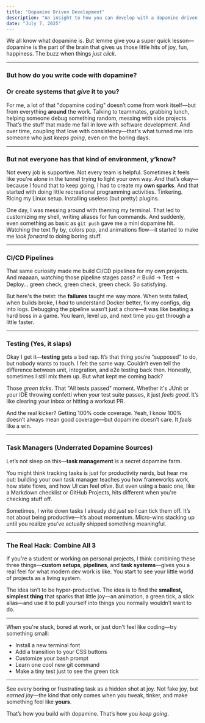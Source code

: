 ```yaml
---
title: "Dopamine Driven Development"
description: "An insight to how you can develop with a dopamine driven mindset"
date: "July 7, 2025"
---
```


We all know what dopamine is. But lemme give you a super quick lesson—dopamine is the part of the brain that gives us those little hits of joy, fun, happiness. The buzz when things *just click*.

---

### But how do you write code with dopamine?
### Or create systems that *give* it to you?

For me, a lot of that "dopamine coding" doesn’t come from work itself—but from everything **around** the work. Talking to teammates, grabbing lunch, helping someone debug something random, messing with side projects. That’s the stuff that made me fall in love with software development. And over time, coupling that love with consistency—that's what turned me into someone who just *keeps going*, even on the boring days.

---

### But not everyone has that kind of environment, y’know?

Not every job is supportive. Not every team is helpful. Sometimes it feels like you're alone in the tunnel trying to light your own way. And that’s okay—because I found that to keep going, I had to create my **own sparks**. And that started with doing little recreational programming activities. Tinkering. Ricing my Linux setup. Installing useless (but pretty) plugins.

One day, I was messing around with theming my terminal. That led to customizing my shell, writing aliases for fun commands. And suddenly, even something as basic as `git push` gave me a mini dopamine hit. Watching the text fly by, colors pop, and animations flow—it started to make me *look forward* to doing boring stuff.

---

### CI/CD Pipelines

That same curiosity made me build CI/CD pipelines for my own projects. And maaaan, watching those pipeline stages pass? 🔥 Build → Test → Deploy… green check, green check, green check. So satisfying.

But here's the twist: the **failures** taught me way more. When tests failed, when builds broke, I *had* to understand Docker better, fix my configs, dig into logs. Debugging the pipeline wasn’t just a chore—it was like beating a hard boss in a game. You learn, level up, and next time you get through a little faster.

---

### Testing (Yes, it slaps)

Okay I get it—**testing** gets a bad rap. It’s that thing you’re “supposed” to do, but nobody wants to touch. I felt the same way. Couldn’t even tell the difference between unit, integration, and e2e testing back then. Honestly, sometimes I still mix them up. But what kept me coming back?

Those *green ticks*. That "All tests passed" moment. Whether it's JUnit or your IDE throwing confetti when your test suite passes, it just *feels good*. It’s like clearing your inbox or hitting a workout PR.

And the real kicker? Getting 100% code coverage. Yeah, I know 100% doesn’t always mean good coverage—but dopamine doesn’t care. It *feels* like a win.

---

### Task Managers (Underrated Dopamine Sources)

Let’s not sleep on this—**task management** is a secret dopamine farm.

You might think tracking tasks is just for productivity nerds, but hear me out: building your own task manager teaches you how frameworks work, how state flows, and how UI can feel *alive*. But even using a basic one, like a Markdown checklist or GitHub Projects, hits different when you're checking stuff off.

Sometimes, I write down tasks I already did *just* so I can tick them off. It’s not about being productive—it’s about momentum. Micro-wins stacking up until you realize you’ve actually shipped something meaningful.

---

### The Real Hack: Combine All 3

If you're a student or working on personal projects, I think combining these three things—**custom setups**, **pipelines**, and **task systems**—gives you a real feel for what modern dev work is like. You start to see your little world of projects as a living system.

The idea isn’t to be hyper-productive. The idea is to find the **smallest, simplest thing** that sparks that little joy—an animation, a green tick, a slick alias—and use it to pull yourself into things you normally wouldn’t want to do.

---

When you're stuck, bored at work, or just don't feel like coding—try something small:

- Install a new terminal font
- Add a transition to your CSS buttons
- Customize your bash prompt
- Learn one cool new git command
- Make a tiny test just to see the green tick

---

See every boring or frustrating task as a hidden shot at joy.
Not fake joy, but *earned joy*—the kind that only comes when you tweak, tinker, and make something feel like **yours**.

That’s how you build with dopamine.
That’s how you *keep going*.

